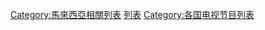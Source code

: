 [[Category:馬來西亞相關列表|Category:馬來西亞相關列表]]
[[Category:馬來西亞電視節目|列表]]
[[Category:各国电视节目列表|Category:各国电视节目列表]]